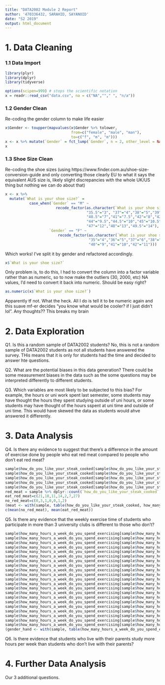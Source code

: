 ```yaml
---
title: "DATA2002 Module 2 Report"
author: '470336432, SARAHID, SAYANOID'
date: "S2 2019"
output: html_document
---
```


# 1. Data Cleaning

### 1.1 Data Import

```r
library(plyr)
library(dplyr)
library(tidyverse)
```

```r
options(scipen=999) # stops the scientific notation
x = readr::read_csv("data.csv", na = c("NA",""," ", "n/a"))
```

### 1.2 Gender Clean

Re-coding the gender column to make life easier

```r
x$Gender <- toupper(mapvalues(x$Gender %>% tolower,
                              from=c("female", "male", "man"),
                              to=c("f", "m", "m")))
x <- x %>% mutate(`Gender` = fct_lump(`Gender`, n = 2, other_level = NA))
x
```

### 1.3 Shoe Size Clean

Re-coding the shoe sizes (using https://www.finder.com.au/shoe-size-conversion-guide and only converting those clearly EU to what it says the equivalent AUS size is, likely slight discrepancies with the whole UK/US thing but nothing we can do about that)

```r
x <- x %>%
  mutate(`What is your shoe size?` = 
           case_when(`Gender` == "M" ~
                       recode_factor(as.character(`What is your shoe size?`),
                                     "35.5"="3", "37"="4","38"="5","39"="6","40"="6",
                                     "40.5"="7","41"="7.5","42"="8","42.5"="8.5","43"="9",
                                     "44"="9.5","44.5"="10","45"="10.5","46"="11",
                                     "47"="12","48"="13","49.5"="14"),
                    `Gender` == "F" ~
                        recode_factor(as.character(`What is your shoe size?`),
                                      "35"="4","36"="5","37"="6","38"="7","39"="8",
                                      "40"="9","41"="10","42"="11")))
```

Which works! I've split it by gender and refactored accordingly.

```r
x$`What is your shoe size?`
```

Only problem is, to do this, I had to convert the column into a factor variable rather than as numeric, so to now make the outliers (30, 2000, etc) NA values, I'd need to convert it back into numeric. Should be easy right?

```r
as.numeric(x$`What is your shoe size?`)
```

Apparently tf not. What the heck. All I do is tell it to be numeric again and this suave mf-er decides "you know what would be cooler? if I just didn't lol". Any thoughts?? This breaks my brain

# 2. Data Exploration

Q1. Is this a random sample of DATA2002 students?
No, this is not a random sample of DATA2002 students as not all students have answered the survey. THis means that it is only for students had the time and decided to answer hte questions. 

Q2. What are the potential biases in this data generation?
There could be some measurement biases in the data such as the some questions may be interpreted differently to different students. 

Q3. Which variables are most likely to be subjected to this bias?
For example, the hours or uni work spent last semester, some students may have thought the hours they spent studying outside of uni hours, or some students may have thought of the hours sspent at uni time and outside of uni time. This would have skewed the data as students would ahve answered it differently. 

# 3. Data Analysis

Q4. Is there any evidence to suggest that there's a difference in the amount of exercise done by people who eat red meat compared to people who don't eat red meat?
```r
sample$how_do_you_like_your_steak_cooked[sample$how_do_you_like_your_steak_cooked=="Well done"] = "eat red meat"
sample$how_do_you_like_your_steak_cooked[sample$how_do_you_like_your_steak_cooked=="Rare"] = "eat red meat"
sample$how_do_you_like_your_steak_cooked[sample$how_do_you_like_your_steak_cooked=="Medium"] = "eat red meat"
sample$how_do_you_like_your_steak_cooked[sample$how_do_you_like_your_steak_cooked=="Medium-rare"] = "eat red meat"
sample$how_do_you_like_your_steak_cooked[sample$how_do_you_like_your_steak_cooked=="Medium-well done"] = "eat red meat"
red_meat = sample %>% dplyr::count(`how_do_you_like_your_steak_cooked`,)
eat_red_meat=c(21,18,11,14,2,7,27)
no_red_meat=c(0,3,1,0,0,1,2)
(meat <- with(sample, table(how_do_you_like_your_steak_cooked, how_many_hours_a_week_do_you_spend_exercising)))
c(mean(no_red_meat), mean(eat_red_meat))
```

Q5. Is there any evidence that the weekly exercise time of students who participate in more than 3 university clubs is different to those who don't?
```r
sample$how_many_hours_a_week_do_you_spend_exercising[sample$how_many_hours_a_week_do_you_spend_exercising=="0"] = "0-1"
sample$how_many_hours_a_week_do_you_spend_exercising[sample$how_many_hours_a_week_do_you_spend_exercising=="0.5"] = "0-1"
sample$how_many_hours_a_week_do_you_spend_exercising[sample$how_many_hours_a_week_do_you_spend_exercising=="1"] = "1-2"
sample$how_many_hours_a_week_do_you_spend_exercising[sample$how_many_hours_a_week_do_you_spend_exercising=="2"] = "1-2"
sample$how_many_hours_a_week_do_you_spend_exercising[sample$how_many_hours_a_week_do_you_spend_exercising=="2.5"] = "2-3"
sample$how_many_hours_a_week_do_you_spend_exercising[sample$how_many_hours_a_week_do_you_spend_exercising=="2.75"] = "2-3"
sample$how_many_hours_a_week_do_you_spend_exercising[sample$how_many_hours_a_week_do_you_spend_exercising=="3"] = "2-3"
sample$how_many_hours_a_week_do_you_spend_exercising[sample$how_many_hours_a_week_do_you_spend_exercising=="3.5"] = "3-4"
sample$how_many_hours_a_week_do_you_spend_exercising[sample$how_many_hours_a_week_do_you_spend_exercising=="3.75"] = "3-4"
sample$how_many_hours_a_week_do_you_spend_exercising[sample$how_many_hours_a_week_do_you_spend_exercising=="4"] = "4-5"
sample$how_many_hours_a_week_do_you_spend_exercising[sample$how_many_hours_a_week_do_you_spend_exercising=="5"] = "5-9"
sample$how_many_hours_a_week_do_you_spend_exercising[sample$how_many_hours_a_week_do_you_spend_exercising=="6"] = "5-9"
sample$how_many_hours_a_week_do_you_spend_exercising[sample$how_many_hours_a_week_do_you_spend_exercising=="7"] = "5-9"
sample$how_many_hours_a_week_do_you_spend_exercising[sample$how_many_hours_a_week_do_you_spend_exercising=="8"] = "5-9"
sample$how_many_hours_a_week_do_you_spend_exercising[sample$how_many_hours_a_week_do_you_spend_exercising=="10"] = "10+"
sample$how_many_hours_a_week_do_you_spend_exercising[sample$how_many_hours_a_week_do_you_spend_exercising=="12"] = "10+"
sample$how_many_hours_a_week_do_you_spend_exercising[sample$how_many_hours_a_week_do_you_spend_exercising=="14"] = "10+"
sample$how_many_hours_a_week_do_you_spend_exercising[sample$how_many_hours_a_week_do_you_spend_exercising=="20"] = "10+"
sample$how_many_hours_a_week_do_you_spend_exercising[sample$how_many_hours_a_week_do_you_spend_exercising=="420"] = "NA"
sample$how_many_hours_a_week_do_you_spend_exercising[sample$how_many_hours_a_week_do_you_spend_exercising=="09999900"] = "NA"
sample$how_many_hours_a_week_do_you_spend_exercising[sample$how_many_hours_a_week_do_you_spend_exercising=="9223372036854775808"] = "NA"
(gender_hand <- with(sample, table(how_many_hours_a_week_do_you_spend_exercising, how_many_university_clubs_are_you_a_member_of)))
```

Q6. Is there evidence that students who live with their parents study more hours per week than students who don't live with their parents?

# 4. Further Data Analysis

Our 3 additional questions.